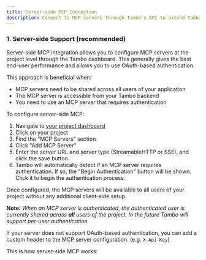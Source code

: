 ```yaml
---
title: Server-side MCP Connection
description: Connect to MCP servers through Tambo's API to extend Tambo's capabilities
---
```


### 1. Server-side Support (recommended)

Server-side MCP integration allows you to configure MCP servers at the project
level through the Tambo dashboard. This generally gives the best end-user performance and
allows you to use OAuth-based authentication.

This approach is beneficial when:

- MCP servers need to be shared across all users of your application
- The MCP server is accessible from your Tambo backend
- You need to use an MCP server that requires authentication

To configure server-side MCP:

1. Navigate to [your project dashboard](https://tambo.co/dashboard)
2. Click on your project
3. Find the "MCP Servers" section
4. Click "Add MCP Server"
5. Enter the server URL and server type (StreamableHTTP or SSE), and click the save button.
6. Tambo will automatically detect if an MCP server requires authentication. If so, the "Begin Authentication" button will be shown. Click it to begin the authentication process.

Once configured, the MCP servers will be available to all users of your project without any additional client-side setup.

**Note:** _When an MCP server is authenticated, the authenticated user is currently shared across **all** users of the project. In the future Tambo will support per-user authentication._

If your server does not support OAuth-based authentication, you can add a custom header to the MCP server configuration. (e.g. `X-Api-Key`)

This is how server-side MCP works:

<Mermaid
  chart="
sequenceDiagram
    Browser->>Tambo: Show me issues in the last 30 days
    Note over Tambo: Tambo transforms the user's message into a tool call
    Tambo->>MCP: list_issues({since: '2025-04-29'})
    MCP->>Tambo: Issues list: [{...}, {...}, {...}]
    Note over Tambo: Tambo chooses a component
    Note over Tambo: Tambo reformats the data into component props
    Tambo->>Browser: '<IssuesTable issues={...} />' 
 "
/>
